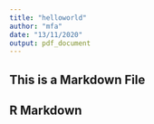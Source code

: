 ```yaml
---
title: "helloworld"
author: "mfa"
date: "13/11/2020"
output: pdf_document
---
```


## This is a Markdown File

## R Markdown

